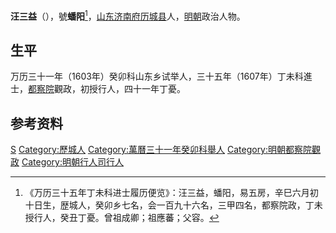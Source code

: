 '''汪三益'''（{{bd|？||？||}}），號'''蟠阳'''<ref>《万历三十五年丁未科进士履历便览》：汪三益，蟠阳，易五房，辛巳六月初十日生，歴城人，癸卯乡七名，会一百九十六名，三甲四名，都察院政，丁未授行人，癸丑丁憂。曾祖成卿；祖應蕃；父容。</ref>，[[山东|山东]][[济南府|济南府]][[历城县|历城县]]人，[[明朝|明朝]]政治人物。

== 生平 ==
万历三十一年（1603年）癸卯科山东乡试举人，三十五年（1607年）丁未科進士，[[都察院|都察院]]觀政，初授行人，四十一年丁憂。

==参考资料==
{{reflist}}

{{萬曆三十五年丁未科殿試金榜}}

{{Authority control}}

{{DEFAULTSORT:}}
[[Category:汪姓|S]]
[[Category:歷城人|Category:歷城人]]
[[Category:萬曆三十一年癸卯科舉人|Category:萬曆三十一年癸卯科舉人]]
[[Category:明朝都察院觀政|Category:明朝都察院觀政]]
[[Category:明朝行人司行人|Category:明朝行人司行人]]


{{明朝人物小作品}}